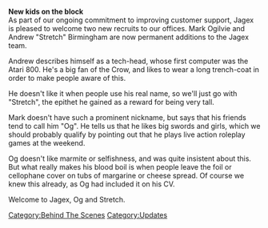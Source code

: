 {{update|date = 12 February 2003}}
'''New kids on the block'''<br>
As part of our ongoing commitment to improving customer support, Jagex is pleased to welcome two new recruits to our offices. Mark Ogilvie and Andrew "Stretch" Birmingham are now permanent additions to the Jagex team.

Andrew describes himself as a tech-head, whose first computer was the Atari 800. He's a big fan of the Crow, and likes to wear a long trench-coat in order to make people aware of this.

He doesn't like it when people use his real name, so we'll just go with "Stretch", the epithet he gained as a reward for being very tall.

Mark doesn't have such a prominent nickname, but says that his friends tend to call him "Og". He tells us that he likes big swords and girls, which we should probably qualify by pointing out that he plays live action roleplay games at the weekend.

Og doesn't like marmite or selfishness, and was quite insistent about this. But what really makes his blood boil is when people leave the foil or cellophane cover on tubs of margarine or cheese spread. Of course we knew this already, as Og had included it on his CV.

Welcome to Jagex, Og and Stretch.
[[Category:Behind The Scenes]]
[[Category:Updates]]
